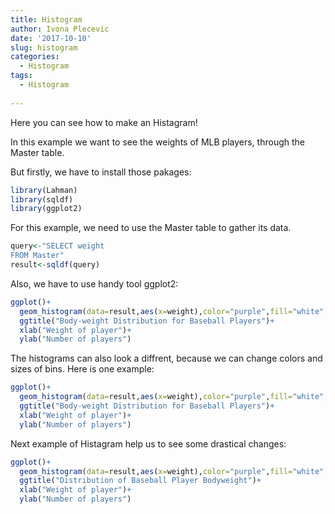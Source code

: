 ```yaml
---
title: Histogram
author: Ivona Plecevic
date: '2017-10-10'
slug: histogram
categories:
  - Histogram
tags:
  - Histogram
  
---
```

Here you can see how to make an Histagram!

In this example we want to see the weights of MLB players, through the Master table.

But firstly, we have to install those pakages:

```r
library(Lahman)
library(sqldf)
library(ggplot2)
```

For this example, we need to use the Master table to gather its data.

```r
query<-"SELECT weight 
FROM Master"
result<-sqldf(query)
```

Also, we have to use handy tool ggplot2:
```r
ggplot()+
  geom_histogram(data=result,aes(x=weight),color="purple",fill="white",bins=50)+
  ggtitle("Body-weight Distribution for Baseball Players")+
  xlab("Weight of player")+
  ylab("Number of players")
```

The histograms can also look a diffrent, because we can change colors and sizes of bins. Here is one example:
```r
ggplot()+
  geom_histogram(data=result,aes(x=weight),color="purple",fill="white",bins=10)+
  ggtitle("Body-weight Distribution for Baseball Players")+
  xlab("Weight of player")+
  ylab("Number of players")
```

Next example of Histagram help us to see some drastical changes:

```r
ggplot()+
  geom_histogram(data=result,aes(x=weight),color="purple",fill="white",bins=100)+
  ggtitle("Distribution of Baseball Player Bodyweight")+
  xlab("Weight of player")+
  ylab("Number of players")
```
